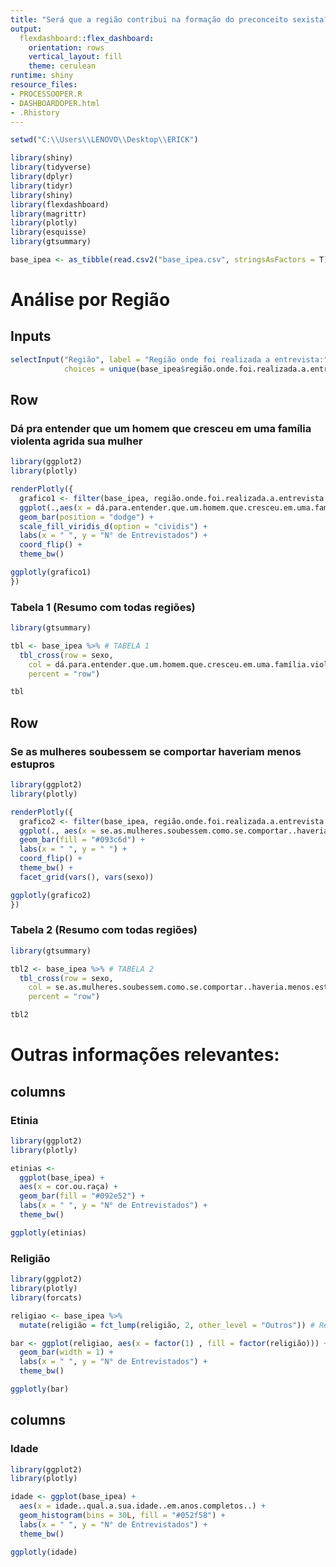 ---
title: "Será que a região contribui na formação do preconceito sexista?"
output:
  flexdashboard::flex_dashboard:
    orientation: rows
    vertical_layout: fill
    theme: cerulean
runtime: shiny
resource_files:
- PROCESSOOPER.R
- DASHBOARDOPER.html
- .Rhistory
---

```{r setup, include=FALSE}
setwd("C:\\Users\\LENOVO\\Desktop\\ERICK")

library(shiny)
library(tidyverse)
library(dplyr)
library(tidyr)
library(shiny)
library(flexdashboard)
library(magrittr)
library(plotly)
library(esquisse)
library(gtsummary)

base_ipea <- as_tibble(read.csv2("base_ipea.csv", stringsAsFactors = T)) # Lendo a base de dados
```

Análise por Região
=======

Inputs {.sidebar}
----------
```{r}
selectInput("Região", label = "Região onde foi realizada a entrevista:", 
            choices = unique(base_ipea$região.onde.foi.realizada.a.entrevista), selected = "SUDESTE")

```


Row {data-width=650, .tabset}
-----------------------------------------------------------------------

### **Dá pra entender que um homem que cresceu em uma família violenta agrida sua mulher**

```{r}
library(ggplot2)
library(plotly)

renderPlotly({
  grafico1 <- filter(base_ipea, região.onde.foi.realizada.a.entrevista == input$Região) %>%
  ggplot(.,aes(x = dá.para.entender.que.um.homem.que.cresceu.em.uma.família.violenta.agrida.sua.mul, fill = sexo)) +
  geom_bar(position = "dodge") +
  scale_fill_viridis_d(option = "cividis") +
  labs(x = " ", y = "N° de Entrevistados") +
  coord_flip() +
  theme_bw()

ggplotly(grafico1)
})


```

### **Tabela 1 (Resumo com todas regiões)**

```{r}
library(gtsummary)

tbl <- base_ipea %>% # TABELA 1
  tbl_cross(row = sexo,
    col = dá.para.entender.que.um.homem.que.cresceu.em.uma.família.violenta.agrida.sua.mul,
    percent = "row")

tbl
```

Row {data-width=650, .tabset}
-----------------------------------------------------------------------

### **Se as mulheres soubessem se comportar haveriam menos estupros**

```{r}
library(ggplot2)
library(plotly)

renderPlotly({
  grafico2 <- filter(base_ipea, região.onde.foi.realizada.a.entrevista == input$Região) %>%
  ggplot(., aes(x = se.as.mulheres.soubessem.como.se.comportar..haveria.menos.estupros)) +
  geom_bar(fill = "#093c6d") +
  labs(x = " ", y = " ") +
  coord_flip() +
  theme_bw() +
  facet_grid(vars(), vars(sexo))

ggplotly(grafico2)
})

```

### **Tabela 2 (Resumo com todas regiões)**

```{r}
library(gtsummary)

tbl2 <- base_ipea %>% # TABELA 2
  tbl_cross(row = sexo,
    col = se.as.mulheres.soubessem.como.se.comportar..haveria.menos.estupros,
    percent = "row")

tbl2

```

Outras informações relevantes:
================================

columns {data-width=350}
-----------------------------------------------------------------------

### **Etinia**

```{r}

library(ggplot2)
library(plotly)

etinias <- 
  ggplot(base_ipea) +
  aes(x = cor.ou.raça) +
  geom_bar(fill = "#092e52") +
  labs(x = " ", y = "N° de Entrevistados") +
  theme_bw()

ggplotly(etinias)

```

### **Religião**

```{r}
library(ggplot2)
library(plotly)
library(forcats)

religiao <- base_ipea %>%
  mutate(religião = fct_lump(religião, 2, other_level = "Outros")) # Reclassificação do fator religião para níveis menos gerais

bar <- ggplot(religiao, aes(x = factor(1) , fill = factor(religião))) +
  geom_bar(width = 1) +
  labs(x = " ", y = "N° de Entrevistados") +
  theme_bw()

ggplotly(bar)

```

columns {data-width=350}
-------------------------------------------------------------
### **Idade** 
```{r}

library(ggplot2)
library(plotly)

idade <- ggplot(base_ipea) +
  aes(x = idade..qual.a.sua.idade..em.anos.completos..) +
  geom_histogram(bins = 30L, fill = "#052f58") +
  labs(x = " ", y = "N° de Entrevistados") +
  theme_bw()

ggplotly(idade)
```


